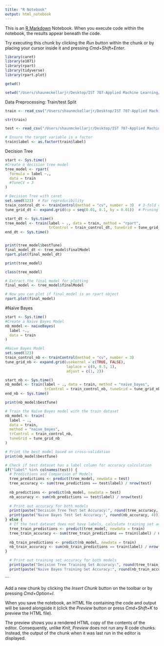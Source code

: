 ```yaml
---
title: "R Notebook"
output: html_notebook
---
```


This is an [R Markdown](http://rmarkdown.rstudio.com) Notebook. When you execute code within the notebook, the results appear beneath the code. 

Try executing this chunk by clicking the *Run* button within the chunk or by placing your cursor inside it and pressing *Cmd+Shift+Enter*. 


```r
library(caret)
library(e1071)
library(rpart)
library(tidyverse)
library(rpart.plot)
```

```r
getwd()
```

```r
setwd("/Users/shaunmckellarjr/Desktop/IST 707-Applied Machine Learning/Week 6 HW")
```

Data Preprocessing: Train/test Split
```r
train <- read_csv("/Users/shaunmckellarjr/Desktop/IST 707-Applied Machine Learning/Week 6 HW/digit_train.csv")
```

```r
str(train)
```

```r
test <- read_csv("/Users/shaunmckellarjr/Desktop/IST 707-Applied Machine Learning/Week 6 HW/digit_test.csv")
```
```r
# Ensure the target variable is a factor
train$label <- as.factor(train$label)
```

Decision Tree
```r
start <- Sys.time()
#Create a decision tree model
tree_model <- rpart(
  formula = label ~.,
  data = train
  #TuneCV = 3
)
```

```r
# Decision Tree with caret
set.seed(123)  # For reproducibility
train_control_dt <- trainControl(method = "cv", number = 3)  # 3-fold cross-validation
tune_grid_dt <- expand.grid(cp = seq(0.01, 0.1, by = 0.01))  # Pruning complexity parameter grid

start_dt <- Sys.time()
tree_model <- train(label ~ ., data = train, method = "rpart", 
                    trControl = train_control_dt, tuneGrid = tune_grid_dt)
end_dt <- Sys.time()
```

```r

```


```r
print(tree_model$bestTune)
final_model_dt <- tree_model$finalModel
rpart.plot(final_model_dt)
```

```r
print(tree_model)
```

```r
class(tree_model)
```

```r
# Extract the final model for plotting
final_model <- tree_model$finalModel

# Now you can plot if final_model is an rpart object
rpart.plot(final_model)
```

#Naïve Bayes

```r
start <- Sys.time()
#Create a Naive Bayes Model
nb_model <- naiveBayes(
  label ~., 
  data = train
)
```


```r
#Naive Bayes Model
set.seed(123)
train_control_nb <- trainControl(method = "cv", number = 3)
tune_grid_nb <- expand.grid(usekernel = c(TRUE, FALSE),
                            laplace = c(0, 0.5, 1),
                            adjust = c(1, 2))
```


```r
start_nb <- Sys.time()
nb_model <- train(label ~ ., data = train, method = "naive_bayes", 
                  trControl = train_control_nb, tuneGrid = tune_grid_nb)
end_nb <- Sys.time()
```


```r
print(nb_model$bestTune)
```


```r
# Train the Naïve Bayes model with the train dataset
nb_model <- train(
  label ~ ., 
  data = train, 
  method = "naive_bayes", 
  trControl = train_control_nb, 
  tuneGrid = tune_grid_nb
)
```


```r
# Print the best model based on cross-validation
print(nb_model$bestTune)
```

```r
# Check if test dataset has a label column for accuracy calculation
if("label" %in% colnames(test)) {
  # Predictions and Comparison of Models
  tree_predictions <- predict(tree_model, newdata = test)
  tree_accuracy <- sum(tree_predictions == test$label) / nrow(test)
  
  nb_predictions <- predict(nb_model, newdata = test)
  nb_accuracy <- sum(nb_predictions == test$label) / nrow(test)
  
  # Print out accuracy for both models
  print(paste("Decision Tree Test Set Accuracy:", round(tree_accuracy, 4)))
  print(paste("Naive Bayes Test Set Accuracy:", round(nb_accuracy, 4)))
} else {
  # If the test dataset does not have labels, calculate training set accuracy
  tree_train_predictions <- predict(tree_model, newdata = train)
  tree_train_accuracy <- sum(tree_train_predictions == train$label) / nrow(train)
  
  nb_train_predictions <- predict(nb_model, newdata = train)
  nb_train_accuracy <- sum(nb_train_predictions == train$label) / nrow(train)
}
```
  
  
```r
  # Print out training set accuracy for both models
  print(paste("Decision Tree Training Set Accuracy:", round(tree_train_accuracy, 4)))
  print(paste("Naive Bayes Training Set Accuracy:", round(nb_train_accuracy, 4)))

```


```

Add a new chunk by clicking the *Insert Chunk* button on the toolbar or by pressing *Cmd+Option+I*.

When you save the notebook, an HTML file containing the code and output will be saved alongside it (click the *Preview* button or press *Cmd+Shift+K* to preview the HTML file). 

The preview shows you a rendered HTML copy of the contents of the editor. Consequently, unlike *Knit*, *Preview* does not run any R code chunks. Instead, the output of the chunk when it was last run in the editor is displayed.

